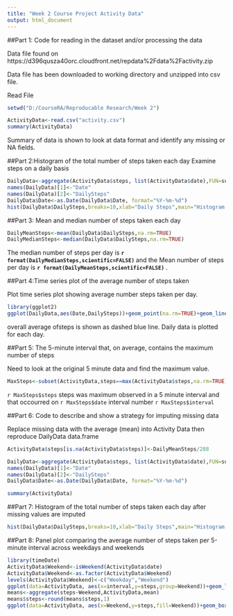 ---
title: "Week 2 Course Project Activity Data"
output: html_document
---
##Part 1: Code for reading in the dataset and/or processing the data

Data file found on https://d396qusza40orc.cloudfront.net/repdata%2Fdata%2Factivity.zip

Data file has been downloaded to working directory and unzipped into csv file.  

Read File
```{r}
setwd("D:/CourseRA/Reproducable Research/Week 2")

ActivityData<-read.csv("activity.csv")
summary(ActivityData)
```
Summary of data is shown to look at data format and identify any missing or NA fields.

##Part 2:Histogram of the total number of steps taken each day
Examine steps on a daily basis
```{r}

DailyData<-aggregate(ActivityData$steps, list(ActivityData$date),FUN=sum)
names(DailyData)[1]<-"Date"
names(DailyData)[2]<-"DailySteps"
DailyData$Date<-as.Date(DailyData$Date, format="%Y-%m-%d")
hist(DailyData$DailySteps,breaks=10,xlab="Daily Steps",main="Histogram of Daily Steps")
```

##Part 3: Mean and median number of steps taken each day

```{r}
DailyMeanSteps<-mean(DailyData$DailySteps,na.rm=TRUE)
DailyMedianSteps<-median(DailyData$DailySteps,na.rm=TRUE)
```
The median number of steps per day is **`r format(DailyMedianSteps,scientific=FALSE)` ** and the Mean number of steps per day is **`r format(DailyMeanSteps,scientific=FALSE)` **.

##Part 4:Time series plot of the average number of steps taken

Plot time series plot showing average number steps taken per day.
```{r}

library(ggplot2)
ggplot(DailyData,aes(Date,DailySteps))+geom_point(na.rm=TRUE)+geom_line(na.rm=TRUE)+geom_hline(aes(yintercept=DailyMeanSteps),color='blue',size=2,linetype=2)

```

overall average ofsteps is shown as dashed blue line.  Daily data is plotted for each day.

##Part 5: The 5-minute interval that, on average, contains the maximum number of steps

Need to look at the original 5 minute data and find the maximum value.
```{r}
MaxSteps<-subset(ActivityData,steps==max(ActivityData$steps,na.rm=TRUE))

```

`r MaxSteps$steps` steps was maximum observed in a 5 minute interval and that occourred on `r MaxSteps$date` interval number `r MaxSteps$interval`

##Part 6: Code to describe and show a strategy for imputing missing data

Replace missing data with the average (mean) into Activity Data then reproduce DailyData data.frame

```{r}
ActivityData$steps[is.na(ActivityData$steps)]<-DailyMeanSteps/288

DailyData<-aggregate(ActivityData$steps, list(ActivityData$date),FUN=sum)
names(DailyData)[1]<-"Date"
names(DailyData)[2]<-"DailySteps"
DailyData$Date<-as.Date(DailyData$Date, format="%Y-%m-%d")

summary(ActivityData)

```

##Part 7: Histogram of the total number of steps taken each day after missing values are imputed

```{r}
hist(DailyData$DailySteps,breaks=10,xlab="Daily Steps",main="Histogram of Daily Steps")
```

##Part 8: Panel plot comparing the average number of steps taken per 5-minute interval across weekdays and weekends

```{r}

library(timeDate)
ActivityData$Weekend<-isWeekend(ActivityData$date)
ActivityData$Weekend<-as.factor(ActivityData$Weekend)
levels(ActivityData$Weekend)<-c("Weekday","Weekend")
ggplot(data=ActivityData, aes(x=interval,y=steps,group=Weekend))+geom_line()+facet_wrap(~Weekend,ncol=1)
means<-aggregate(steps~Weekend,ActivityData,mean)
means$steps<-round(means$steps,1)
ggplot(data=ActivityData, aes(x=Weekend,y=steps,fill=Weekend))+geom_boxplot()+stat_summary(fun.y=mean,geom="point",shape=18,size=3)+geom_text(data=means,aes(label=steps,y=steps+10))


```


